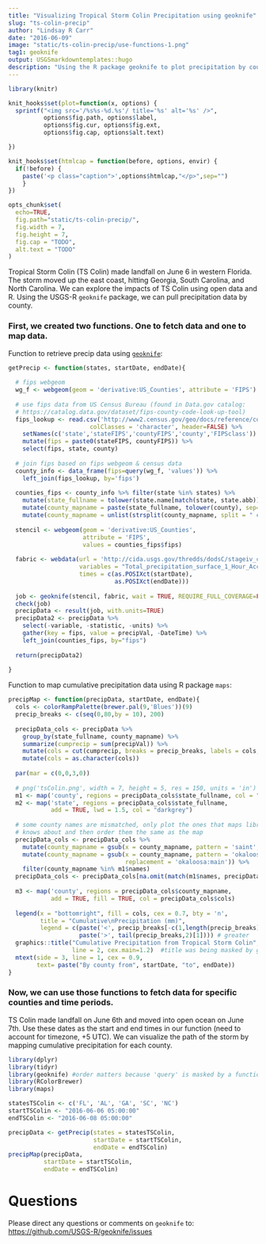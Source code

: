 ```yaml
---
title: "Visualizing Tropical Storm Colin Precipitation using geoknife"
slug: "ts-colin-precip"
author: "Lindsay R Carr"
date: "2016-06-09"
image: "static/ts-colin-precip/use-functions-1.png"
tag1: geoknife
output: USGSmarkdowntemplates::hugo
description: "Using the R package geoknife to plot precipitation by county during Tropical Strom Colin."
---
```


```r
library(knitr)

knit_hooks$set(plot=function(x, options) {
  sprintf("<img src='/%s%s-%d.%s'/ title='%s' alt='%s' />",
          options$fig.path, options$label,
          options$fig.cur, options$fig.ext,
          options$fig.cap, options$alt.text)

})

knit_hooks$set(htmlcap = function(before, options, envir) {
  if(!before) {
    paste('<p class="caption">',options$htmlcap,"</p>",sep="")
    }
})

opts_chunk$set(
  echo=TRUE,
  fig.path="static/ts-colin-precip/",
  fig.width = 7,
  fig.height = 7,
  fig.cap = "TODO",
  alt.text = "TODO"
)
```

Tropical Storm Colin (TS Colin) made landfall on June 6 in western Florida. The storm moved up the east coast, hitting Georgia, South Carolina, and North Carolina. We can explore the impacts of TS Colin using open data and R. Using the USGS-R `geoknife` package, we can pull precipitation data by county. 

### First, we created two functions. One to fetch data and one to map data.

Function to retrieve precip data using [`geoknife`](https://github.com/USGS-R/geoknife):

```r
getPrecip <- function(states, startDate, endDate){
  
  # fips webgeom
  wg_f <- webgeom(geom = 'derivative:US_Counties', attribute = 'FIPS')
  
  # use fips data from US Census Bureau (found in Data.gov catalog:
  # https://catalog.data.gov/dataset/fips-county-code-look-up-tool)
  fips_lookup <- read.csv('http://www2.census.gov/geo/docs/reference/codes/files/national_county.txt', 
                       colClasses = 'character', header=FALSE) %>%
    setNames(c('state','stateFIPS','countyFIPS','county','FIPSclass')) %>%
    mutate(fips = paste0(stateFIPS, countyFIPS)) %>%
    select(fips, state, county)
  
  # join fips based on fips webgeom & census data 
  county_info <- data_frame(fips=query(wg_f, 'values')) %>%
    left_join(fips_lookup, by='fips')
  
  counties_fips <- county_info %>% filter(state %in% states) %>%
    mutate(state_fullname = tolower(state.name[match(state, state.abb)])) %>%
    mutate(county_mapname = paste(state_fullname, tolower(county), sep=",")) %>%
    mutate(county_mapname = unlist(strsplit(county_mapname, split = " county")))
  
  stencil <- webgeom(geom = 'derivative:US_Counties',
                     attribute = 'FIPS',
                     values = counties_fips$fips)
  
  fabric <- webdata(url = 'http://cida.usgs.gov/thredds/dodsC/stageiv_combined', 
                    variables = "Total_precipitation_surface_1_Hour_Accumulation", 
                    times = c(as.POSIXct(startDate), 
                              as.POSIXct(endDate)))
  
  job <- geoknife(stencil, fabric, wait = TRUE, REQUIRE_FULL_COVERAGE=FALSE)
  check(job)
  precipData <- result(job, with.units=TRUE)
  precipData2 <- precipData %>% 
    select(-variable, -statistic, -units) %>% 
    gather(key = fips, value = precipVal, -DateTime) %>% 
    left_join(counties_fips, by="fips")
  
  return(precipData2)
  
}
```

Function to map cumulative precipitation data using R package `maps`:

```r
precipMap <- function(precipData, startDate, endDate){
  cols <- colorRampPalette(brewer.pal(9,'Blues'))(9)
  precip_breaks <- c(seq(0,80,by = 10), 200)
  
  precipData_cols <- precipData %>% 
    group_by(state_fullname, county_mapname) %>% 
    summarize(cumprecip = sum(precipVal)) %>% 
    mutate(cols = cut(cumprecip, breaks = precip_breaks, labels = cols, right=FALSE)) %>% 
    mutate(cols = as.character(cols))
  
  par(mar = c(0,0,3,0))
  
  # png('tsColin.png', width = 7, height = 5, res = 150, units = 'in')
  m1 <- map('county', regions = precipData_cols$state_fullname, col = "lightgrey")
  m2 <- map('state', regions = precipData_cols$state_fullname, 
            add = TRUE, lwd = 1.5, col = "darkgrey")
  
  # some county names are mismatched, only plot the ones that maps library 
  # knows about and then order them the same as the map
  precipData_cols <- precipData_cols %>%
    mutate(county_mapname = gsub(x = county_mapname, pattern = 'saint', replacement = 'st')) %>%
    mutate(county_mapname = gsub(x = county_mapname, pattern = 'okaloosa',
                                 replacement = 'okaloosa:main')) %>%
    filter(county_mapname %in% m1$names)
  precipData_cols <- precipData_cols[na.omit(match(m1$names, precipData_cols$county_mapname)),]
  
  m3 <- map('county', regions = precipData_cols$county_mapname, 
            add = TRUE, fill = TRUE, col = precipData_cols$cols)
  
  legend(x = "bottomright", fill = cols, cex = 0.7, bty = 'n', 
         title = "Cumulative\nPrecipitation (mm)",
         legend = c(paste('<', precip_breaks[-c(1,length(precip_breaks))]), 
                    paste('>', tail(precip_breaks,2)[1]))) # greater
  graphics::title("Cumulative Precipitation from Tropical Storm Colin",
                  line = 2, cex.main=1.2)  #title was being masked by geoknife
  mtext(side = 3, line = 1, cex = 0.9, 
        text= paste("By county from", startDate, "to", endDate))
}
```

### Now, we can use those functions to fetch data for specific counties and time periods.

TS Colin made landfall on June 6th and moved into open ocean on June 7th. Use these dates as the start and end times in our function (need to account for timezone, +5 UTC). We can visualize the path of the storm by mapping cumulative precipitation for each county. 

```r
library(dplyr)
library(tidyr)
library(geoknife) #order matters because 'query' is masked by a function in dplyr
library(RColorBrewer)
library(maps)

statesTSColin <- c('FL', 'AL', 'GA', 'SC', 'NC')
startTSColin <- "2016-06-06 05:00:00"
endTSColin <- "2016-06-08 05:00:00"

precipData <- getPrecip(states = statesTSColin, 
                        startDate = startTSColin, 
                        endDate = endTSColin)
precipMap(precipData, 
          startDate = startTSColin, 
          endDate = endTSColin)
```

# Questions

Please direct any questions or comments on `geoknife` to:
[https://github.com/USGS-R/geoknife/issues](https://github.com/USGS-R/geoknife/issues)
